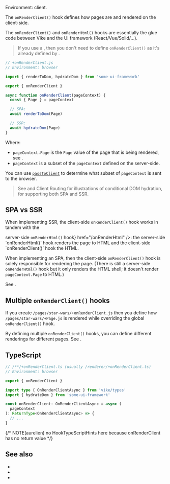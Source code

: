 
Environment: client.

The `onRenderClient()` hook defines how pages are <Link text="hydrated" href="/hydration" /> and rendered on the client-side.

The `onRenderClient()` and <Link href="/onRenderHtml">`onRenderHtml()`</Link> hooks are essentially the glue code between Vike and the UI framework (React/Vue/Solid/...).

> If you use a <UiFrameworkExtension />, then you don't need to define `onRenderClient()` as it's already defined by <UiFrameworkExtension name noLink />.

```js
// +onRenderClient.js
// Environment: browser

import { renderToDom, hydrateDom } from 'some-ui-framework'

export { onRenderClient }

async function onRenderClient(pageContext) {
  const { Page } = pageContext

  // SPA:
  await renderToDom(Page)

  // SSR:
  await hydrateDom(Page)
}
```

Where:
 - `pageContext.Page` is the `Page` value of the page that is being rendered, see <Link href="/Page" />.
 - `pageContext` is a subset of the <Link href="/pageContext">`pageContext`</Link> defined on the server-side.

You can use [`passToClient`](/passToClient) to determine what subset of `pageContext` is sent to the browser.

> See <Link href="/render-modes" /> and <Link href="/clientRouting">Client Routing</Link> for illustrations of conditional DOM
> hydration, for supporting both SPA and SSR.


## SPA vs SSR

When implementing SSR, the client-side `onRenderClient()` hook works in tandem with the
<Link text={<>server-side <code>onRenderHtml()</code> hook</>} href="/onRenderHtml" />: the server-side `onRenderHtml()`
hook renders the page to HTML and the client-side `onRenderClient()` hook <Link text="hydrates" href="/hydration" /> the
HTML.

When implementing an SPA, then the client-side `onRenderClient()` hook is solely responsible for rendering the page.
(There is still a server-side `onRenderHtml()` hook but it only renders the HTML shell; it doesn't render
`pageContext.Page` to HTML.)

See <Link href='/render-modes' />.


## Multiple `onRenderClient()` hooks

If you create `/pages/star-wars/+onRenderClient.js` then you define how `/pages/star-wars/+Page.js` is rendered while overriding the global `onRenderClient()` hook.

By defining multiple `onRenderClient()` hooks, you can define different renderings for different pages. See <Link href='/multiple-renderer' />.


## TypeScript

```ts
// /**/+onRenderClient.ts (usually /renderer/+onRenderClient.ts)
// Environment: browser

export { onRenderClient }

import type { OnRenderClientAsync } from 'vike/types'
import { hydrateDom } from 'some-ui-framework'

const onRenderClient: OnRenderClientAsync = async (
  pageContext
): ReturnType<OnRenderClientAsync> => {
  // ...
}
```

{/* NOTE(aurelien) no HookTypeScriptHints here because onRenderClient has no return value */}


## See also

 - <Link href="/onRenderHtml" />
 - <Link href="/Page" />
 - <Link href="/pageContext" />
